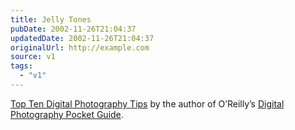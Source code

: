 ```yaml
---
title: Jelly Tones
pubDate: 2002-11-26T21:04:37
updatedDate: 2002-11-26T21:04:37
originalUrl: http://example.com
source: v1
tags:
  - "v1"
---
```


[Top Ten Digital Photography Tips][1] by the author of O&#8217;Reilly&#8217;s [Digital Photography Pocket Guide][2].

[1]: http://www.macdevcenter.com/pub/a/mac/2002/10/22/digi_photo_tips.html "O'Reilly Network: Top Ten Digital Photography Tips"
[2]: http://www.amazon.co.uk/exec/obidos/ASIN/0596004540/ohsky "Amazon.co.uk: Digital Photography Pocket Guide"
